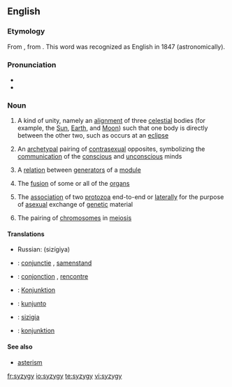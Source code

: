 {{was wotd|2006|January|28}}
==English==

===Etymology===
From {{LL.}} {{term|syzygia||lang=la|conjunction}}, from {{etyl|grc|en}} {{term|σύζυγος||tr=syzygos|lang=grc|yoked together}}. This word was recognized as English in 1847 (astronomically).

===Pronunciation===
* {{SAMPA|/"sIz.IdZi/}}
* {{IPA|/'sɪz.ɪdʒi/}}

===Noun===
{{wikipedia}}
{{en-noun|syzyg|ies}}

# {{context|astronomy|astrology}} A kind of unity, namely an [[alignment]] of three [[celestial]] bodies (for example, the [[Sun]], [[Earth]], and [[Moon]]) such that one body is directly between the other two, such as occurs at an [[eclipse]]
# {{psychology}} An [[archetypal]] pairing of [[contrasexual]] opposites, symbolizing the [[communication]] of the [[conscious]] and [[unconscious]] minds
# {{mathematics}} A [[relation]] between [[generator|generators]] of a [[module]]
# {{medicine}} The [[fusion]] of some or all of the [[organs]]
# {{zoology}} The [[association]] of two [[protozoa]] end-to-end or [[laterally]] for the purpose of [[asexual]] exchange of [[genetic]] material
# {{zoology}} The pairing of [[chromosome|chromosomes]] in [[meiosis]]

====Translations====
{{trans-top|conjunction}}
{{trans-mid}}
* Russian: {{t+|ru|сизигия|f}} (sizígiya)
{{trans-bottom}}

{{checktrans-top}}
* {{ttbc|Dutch}}: [[conjunctie]] {{f}}, [[samenstand]] {{m}}
* {{ttbc|French}}: [[conjonction]] {{f}}, [[rencontre]] {{m}}
* {{ttbc|German}}: [[Konjunktion]] {{f}}
{{checktrans-mid}}
* {{ttbc|Ido}}: [[kunjunto]]
* {{ttbc|Italian}}: [[sizigia]] {{f}}
* {{ttbc|Swedish}}: [[konjunktion]] {{c}}
{{checktrans-bottom}}

====See also====
* [[asterism]]

[[fr:syzygy]]
[[io:syzygy]]
[[te:syzygy]]
[[vi:syzygy]]